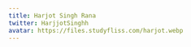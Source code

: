 ---
title: Harjot Singh Rana
twitter: HarjjotSinghh
avatar: https://files.studyfliss.com/harjot.webp
---
